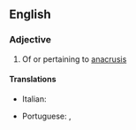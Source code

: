 ==English==

===Adjective===
{{en-adj}}

# Of or pertaining to [[anacrusis]]

====Translations====
{{trans-top|anacrusic}}
* Italian: {{t|it|anacrusico}}
{{trans-mid}}
* Portuguese: {{t|pt|anacrúsico}}, {{t+|pt|anacrústico}}
{{trans-bottom}}